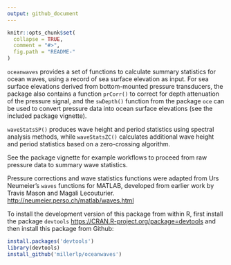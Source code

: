 ```yaml
---
output: github_document
---
```


<!-- README.md is generated from README.Rmd. Please edit that file -->

```r
knitr::opts_chunk$set(
  collapse = TRUE,
  comment = "#>",
  fig.path = "README-"
)
```
`oceanwaves` provides a set of functions to calculate summary
statistics
for ocean waves, using a record of sea surface elevation as input. For sea surface
elevations
derived from bottom-mounted pressure transducers, the package also
contains a
function `prCorr()` to correct for depth attenuation of the pressure signal,
and the `swDepth()` function from the package `oce` can be used to convert pressure data into ocean surface elevations (see the included package vignette). 

`waveStatsSP()` produces wave height and period statistics using spectral analysis
methods, while `waveStatsZC()` calculates additional wave height and period
statistics based on a zero-crossing algorithm. 

See the package vignette for example workflows to proceed from
raw pressure data to summary wave statistics.

Pressure corrections and wave statistics functions were adapted from Urs
Neumeier's `waves` functions for MATLAB, developed from earlier work 
by Travis Mason and Magali Lecouturier.
[http://neumeier.perso.ch/matlab/waves.html](http://neumeier.perso.ch/matlab/waves.html)  

To install the development version of this package from within R, first install the package `devtools`
[https://CRAN.R-project.org/package=devtools](https://CRAN.R-project.org/package=devtools)
and then install this package from Github:

```r
install.packages('devtools')
library(devtools)
install_github('millerlp/oceanwaves')
```

